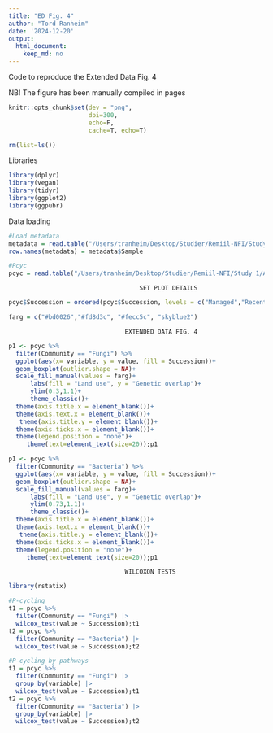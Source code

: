 ```yaml
---
title: "ED Fig. 4"
author: "Tord Ranheim"
date: '2024-12-20'
output:
  html_document:
    keep_md: no
---
```



Code to reproduce the Extended Data Fig. 4

NB! The figure has been manually compiled in pages


```r
knitr::opts_chunk$set(dev = "png",
                      dpi=300,
                      echo=F,
                      cache=T, echo=T)
```


```r
rm(list=ls())
```


Libraries
```r
library(dplyr)
library(vegan)
library(tidyr)
library(ggplot2)
library(ggpubr)
```



Data loading
```r

#Load metadata
metadata = read.table("/Users/tranheim/Desktop/Studier/Remiil-NFI/Study 1/Processing/Metadata/Result/metadata.txt")
row.names(metadata) = metadata$Sample

```



```r

#Pcyc
pcyc = read.table("/Users/tranheim/Desktop/Studier/Remiil-NFI/Study 1/Analyses/Functional redundancy/Niche overlap/Pcyc/Processing/Results/res_lno_pcyc.txt")

```


                                        SET PLOT DETAILS
#############################################################################################

```r


pcyc$Succession = ordered(pcyc$Succession, levels = c("Managed","Recent","Late","Forest"))

farg = c("#bd0026","#fd8d3c", "#fecc5c", "skyblue2")

```



                                    EXTENDED DATA FIG. 4
#############################################################################################

```r

p1 <- pcyc %>%
  filter(Community == "Fungi") %>%
  ggplot(aes(x= variable, y = value, fill = Succession))+
  geom_boxplot(outlier.shape = NA)+
  scale_fill_manual(values = farg)+
      labs(fill = "Land use", y = "Genetic overlap")+
      ylim(0.3,1.1)+
      theme_classic()+
  theme(axis.title.x = element_blank())+
  theme(axis.text.x = element_blank())+
   theme(axis.title.y = element_blank())+
  theme(axis.ticks.x = element_blank())+
  theme(legend.position = "none")+
     theme(text=element_text(size=20));p1
```


```r

p1 <- pcyc %>%
  filter(Community == "Bacteria") %>%
  ggplot(aes(x= variable, y = value, fill = Succession))+
  geom_boxplot(outlier.shape = NA)+
  scale_fill_manual(values = farg)+
      labs(fill = "Land use", y = "Genetic overlap")+
      ylim(0.73,1.1)+
      theme_classic()+
  theme(axis.title.x = element_blank())+
  theme(axis.text.x = element_blank())+
   theme(axis.title.y = element_blank())+
  theme(axis.ticks.x = element_blank())+
  theme(legend.position = "none")+
     theme(text=element_text(size=20));p1


```

                                    WILCOXON TESTS
###########################################################################################
```r
library(rstatix)

#P-cycling
t1 = pcyc %>%
  filter(Community == "Fungi") |>
  wilcox_test(value ~ Succession);t1
t2 = pcyc %>%
  filter(Community == "Bacteria") |>
  wilcox_test(value ~ Succession);t2

#P-cycling by pathways
t1 = pcyc %>%
  filter(Community == "Fungi") |>
  group_by(variable) |>
  wilcox_test(value ~ Succession);t1
t2 = pcyc %>%
  filter(Community == "Bacteria") |>
  group_by(variable) |>
  wilcox_test(value ~ Succession);t2

```


